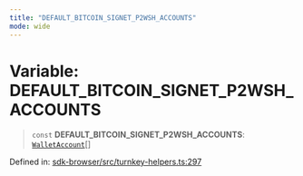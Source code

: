 ```yaml
---
title: "DEFAULT_BITCOIN_SIGNET_P2WSH_ACCOUNTS"
mode: wide
---
```

  
# Variable: DEFAULT\_BITCOIN\_SIGNET\_P2WSH\_ACCOUNTS

> `const` **DEFAULT\_BITCOIN\_SIGNET\_P2WSH\_ACCOUNTS**: [`WalletAccount`](../WalletAccount/readme)[]

Defined in: [sdk-browser/src/turnkey-helpers.ts:297](https://github.com/tkhq/sdk/blob/main/packages/sdk-browser/src/turnkey-helpers.ts#L297)
